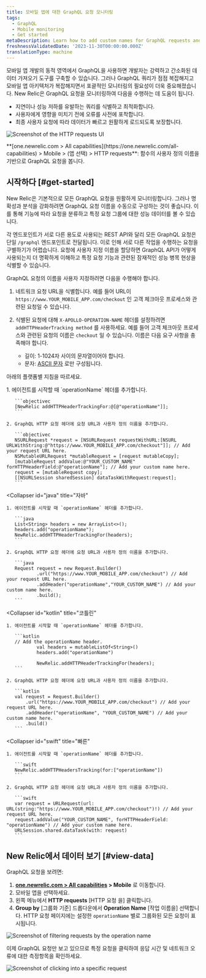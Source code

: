```yaml
---
title: 모바일 앱에 대한 GraphQL 요청 모니터링
tags:
  - GraphQL
  - Mobile monitoring
  - Get started
metaDescription: Learn how to add custom names for GraphQL requests and view request data in New Relic.
freshnessValidatedDate: '2023-11-30T00:00:00.000Z'
translationType: machine
---
```





모바일 앱 개발의 동적 영역에서 GraphQL을 사용하면 개발자는 강력하고 간소화된 데이터 가져오기 도구를 구축할 수 있습니다. 그러나 GraphQL 쿼리가 점점 복잡해지고 모바일 앱 아키텍처가 복잡해지면서 포괄적인 모니터링의 필요성이 더욱 중요해졌습니다. New Relic은 GraphQL 요청을 모니터링하여 다음을 수행하는 데 도움이 됩니다.

* 지연이나 성능 저하를 유발하는 쿼리를 식별하고 최적화합니다.
* 사용자에게 영향을 미치기 전에 오류를 사전에 포착합니다.
* 최종 사용자 요청에 따라 데이터가 빠르고 원활하게 로드되도록 보장합니다.

<img
  title="HTTP requests"
  alt="Screenshot of the HTTP requests UI"
  src={mobileMobileGraphqlRequests}
/>

<figcaption>
  **[one.newrelic.com > All capabilities](https://one.newrelic.com/all-capabilities) > Mobile > (앱 선택) > HTTP requests**: 함수의 사용자 정의 이름을 기반으로 GraphQL 요청을 봅니다.
</figcaption>

## 시작하다 [#get-started]

New Relic은 기본적으로 모든 GraphQL 요청을 원활하게 모니터링합니다. 그러나 명확성과 분석을 강화하려면 GraphQL 요청 이름을 수동으로 구성하는 것이 좋습니다. 이를 통해 기능에 따라 요청을 분류하고 특정 요청 그룹에 대한 성능 데이터를 볼 수 있습니다.

각 엔드포인트가 서로 다른 용도로 사용되는 REST API와 달리 모든 GraphQL 요청은 단일 `/graphql` 엔드포인트로 전달됩니다. 이로 인해 서로 다른 작업을 수행하는 요청을 구별하기가 어렵습니다. 요청에 사용자 지정 이름을 할당하면 GraphQL API가 어떻게 사용되는지 더 명확하게 이해하고 특정 요청 기능과 관련된 잠재적인 성능 병목 현상을 식별할 수 있습니다.

GraphQL 요청의 이름을 사용자 지정하려면 다음을 수행해야 합니다.

1. 네트워크 요청 URL을 식별합니다. 예를 들어 URL이 `https://www.YOUR_MOBILE_APP.com/checkout` 인 고객 체크아웃 프로세스와 관련된 요청일 수 있습니다.

2. 식별된 요청에 대해 `X-APOLLO-OPERATION-NAME` 헤더를 설정하려면 `addHTTPHeaderTracking method` 를 사용하세요. 예를 들어 고객 체크아웃 프로세스와 관련된 요청의 이름은 `checkout` 일 수 있습니다. 이름은 다음 요구 사항을 충족해야 합니다.

   * 길이: 1-1024자 사이의 문자열이어야 합니다.
   * 문자: [ASCII 문자](https://www.ascii-code.com/characters) 로만 구성됩니다.

아래의 플랫폼별 지침을 따르세요.

<CollapserGroup>
  <Collapser
    id="objc"
    title="목표-c"
  >
    1. 에이전트를 시작할 때 `operationName` 헤더를 추가합니다.

       ```objectivec
       [NewRelic addHTTPHeaderTrackingFor:@[@"operationName"]]; 
       ```

    2. GraphQL HTTP 요청 헤더에 요청 URL과 사용자 정의 이름을 추가합니다.

       ```objectivec
       NSURLRequest *request = [NSURLRequest requestWithURL:[NSURL URLWithString:@"https://www.YOUR_MOBILE_APP.com/checkout"]]; // Add your request URL here.
       NSMutableURLRequest *mutableRequest = [request mutableCopy];
       [mutableRequest addValue:@"YOUR_CUSTOM_NAME" forHTTPHeaderField:@"operationName"]; // Add your custom name here.
       request = [mutableRequest copy];
       [[NSURLSession sharedSession] dataTaskWithRequest:request];
       ```
  </Collapser>

  <Collapser
    id="java"
    title="자바"
  >
    1. 에이전트를 시작할 때 `operationName` 헤더를 추가합니다.

       ```java
       List<String> headers = new ArrayList<>(); 
       headers.add("operationName");
       NewRelic.addHTTPHeaderTrackingFor(headers);
       ```

    2. GraphQL HTTP 요청 헤더에 요청 URL과 사용자 정의 이름을 추가합니다.

       ```java
       Request request = new Request.Builder()
               .url("https://www.YOUR_MOBILE_APP.com/checkout") // Add your request URL here.
               .addHeader("operationName","YOUR_CUSTOM_NAME") // Add your custom name here.
               .build();
       ```
  </Collapser>

  <Collapser
    id="kotlin"
    title="코틀린"
  >
    1. 에이전트를 시작할 때 `operationName` 헤더를 추가합니다.

       ```kotlin
       // Add the operationName header.
               val headers = mutableListOf<String>()
               headers.add("operationName")

               NewRelic.addHTTPHeaderTrackingFor(headers);
       ```

    2. GraphQL HTTP 요청 헤더에 요청 URL과 사용자 정의 이름을 추가합니다.

       ```kotlin
       val request = Request.Builder()
           .url("https://www.YOUR_MOBILE_APP.com/checkout") // Add your request URL here.
           .addHeader("operationName", "YOUR_CUSTOM_NAME") // Add your custom name here.
           .build()
       ```
  </Collapser>

  <Collapser
    id="swift"
    title="빠른"
  >
    1. 에이전트를 시작할 때 `operationName` 헤더를 추가합니다.

       ```swift
       NewRelic.addHTTPHeadersTracking(for:["operationName"])
       ```

    2. GraphQL HTTP 요청 헤더에 요청 URL과 사용자 정의 이름을 추가합니다.

       ```swift
       var request = URLRequest(url: URL(string:"https://www.YOUR_MOBILE_APP.com/checkout")!) // Add your request URL here.
       request.addValue("YOUR_CUSTOM_NAME", forHTTPHeaderField: "operationName") // Add your custom name here.
       URLSession.shared.dataTask(with: request)
       ```
  </Collapser>
</CollapserGroup>

## New Relic에서 데이터 보기 [#view-data]

GraphQL 요청을 보려면:

1. **[one.newrelic.com > All capabilities](https://one.newrelic.com/all-capabilities) > Mobile** 로 이동합니다.
2. 모바일 앱을 선택하세요.
3. 왼쪽 메뉴에서 **HTTP requests** \[HTTP 요청 을] 클릭합니다.
4. **Group by** \[그룹화 기준] 드롭다운에서 **Operation Name** \[작업 이름을] 선택합니다. HTTP 요청 페이지에는 설정한 `operationName` 별로 그룹화된 모든 요청이 표시됩니다.

<img
  title="Filter by operation name"
  alt="Screenshot of filtering requests by the operation name"
  src={mobileGroupbyDropdown}
/>

이제 GraphQL 요청만 보고 있으므로 특정 요청을 클릭하여 응답 시간 및 네트워크 오류에 대한 측정항목을 확인하세요.

<img
  title="Request details"
  alt="Screenshot of clicking into a specific request"
  src={mobileRequestDetails}
/>